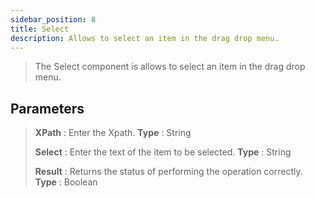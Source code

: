---
sidebar_position: 8
title: Select
description: Allows to select an item in the drag drop menu.
---

> The Select component is allows to select an item in the drag drop menu.

## Parameters

> **XPath** :  Enter the Xpath. **Type** : String
>
> **Select** : Enter the text of the item to be selected. **Type** : String
>
> **Result** : Returns the status of performing the operation correctly. **Type** : Boolean 
